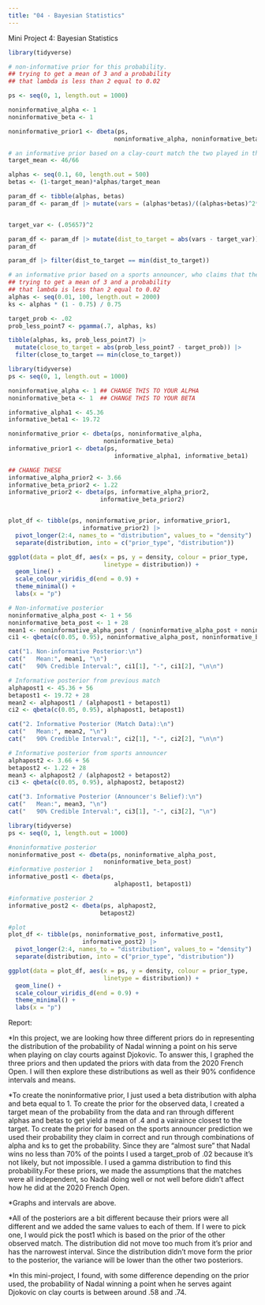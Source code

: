 ```yaml
---
title: "04 - Bayesian Statistics"
---
```


Mini Project 4: Bayesian Statistics

```r
library(tidyverse)
```


```r
# non-informative prior for this probability.
## trying to get a mean of 3 and a probability
## that lambda is less than 2 equal to 0.02

ps <- seq(0, 1, length.out = 1000)

noninformative_alpha <- 1
noninformative_beta <- 1

noninformative_prior1 <- dbeta(ps,
                              noninformative_alpha, noninformative_beta)

```

```r
# an informative prior based on a clay-court match the two played in the previous year. In that match, Nadal won 46 out of 66 points on his own serve. The standard error of this estimate is 0.05657.
target_mean <- 46/66

alphas <- seq(0.1, 60, length.out = 500)
betas <- (1-target_mean)*alphas/target_mean

param_df <- tibble(alphas, betas)
param_df <- param_df |> mutate(vars = (alphas*betas)/((alphas+betas)^2*(alphas+betas+1)))


target_var <- (.05657)^2

param_df <- param_df |> mutate(dist_to_target = abs(vars - target_var))
param_df

param_df |> filter(dist_to_target == min(dist_to_target))
```

```r
# an informative prior based on a sports announcer, who claims that they think Nadal wins about 75% of the points on his serve against Djokovic. They are also “almost sure” that Nadal wins no less than 70% of his points on serve against Djokovic.
## trying to get a mean of 3 and a probability
## that lambda is less than 2 equal to 0.02
alphas <- seq(0.01, 100, length.out = 2000) 
ks <- alphas * (1 - 0.75) / 0.75 

target_prob <- .02
prob_less_point7 <- pgamma(.7, alphas, ks)

tibble(alphas, ks, prob_less_point7) |>
  mutate(close_to_target = abs(prob_less_point7 - target_prob)) |>
  filter(close_to_target == min(close_to_target))
```

```r
library(tidyverse)
ps <- seq(0, 1, length.out = 1000)

noninformative_alpha <- 1 ## CHANGE THIS TO YOUR ALPHA
noninformative_beta <- 1  ## CHANGE THIS TO YOUR BETA

informative_alpha1 <- 45.36
informative_beta1 <- 19.72

noninformative_prior <- dbeta(ps, noninformative_alpha,
                           noninformative_beta)
informative_prior1 <- dbeta(ps,
                              informative_alpha1, informative_beta1)

## CHANGE THESE
informative_alpha_prior2 <- 3.66
informative_beta_prior2 <- 1.22
informative_prior2 <- dbeta(ps, informative_alpha_prior2,
                          informative_beta_prior2)


plot_df <- tibble(ps, noninformative_prior, informative_prior1,
                     informative_prior2) |>
  pivot_longer(2:4, names_to = "distribution", values_to = "density") |>
  separate(distribution, into = c("prior_type", "distribution"))

ggplot(data = plot_df, aes(x = ps, y = density, colour = prior_type,
                           linetype = distribution)) +
  geom_line() +
  scale_colour_viridis_d(end = 0.9) +
  theme_minimal() +
  labs(x = "p")
```
```r
# Non-informative posterior
noninformative_alpha_post <- 1 + 56
noninformative_beta_post <- 1 + 28
mean1 <- noninformative_alpha_post / (noninformative_alpha_post + noninformative_beta_post)
ci1 <- qbeta(c(0.05, 0.95), noninformative_alpha_post, noninformative_beta_post)

cat("1. Non-informative Posterior:\n")
cat("   Mean:", mean1, "\n")
cat("   90% Credible Interval:", ci1[1], "-", ci1[2], "\n\n")

# Informative posterior from previous match
alphapost1 <- 45.36 + 56
betapost1 <- 19.72 + 28
mean2 <- alphapost1 / (alphapost1 + betapost1)
ci2 <- qbeta(c(0.05, 0.95), alphapost1, betapost1)

cat("2. Informative Posterior (Match Data):\n")
cat("   Mean:", mean2, "\n")
cat("   90% Credible Interval:", ci2[1], "-", ci2[2], "\n\n")

# Informative posterior from sports announcer
alphapost2 <- 3.66 + 56
betapost2 <- 1.22 + 28
mean3 <- alphapost2 / (alphapost2 + betapost2)
ci3 <- qbeta(c(0.05, 0.95), alphapost2, betapost2)

cat("3. Informative Posterior (Announcer's Belief):\n")
cat("   Mean:", mean3, "\n")
cat("   90% Credible Interval:", ci3[1], "-", ci3[2], "\n")

```

```r
library(tidyverse)
ps <- seq(0, 1, length.out = 1000)

#noninformative posterior
noninformative_post <- dbeta(ps, noninformative_alpha_post,
                           noninformative_beta_post)
#informative posterior 1
informative_post1 <- dbeta(ps,
                              alphapost1, betapost1)

#informative posterior 2
informative_post2 <- dbeta(ps, alphapost2,
                          betapost2)

#plot
plot_df <- tibble(ps, noninformative_post, informative_post1,
                     informative_post2) |>
  pivot_longer(2:4, names_to = "distribution", values_to = "density") |>
  separate(distribution, into = c("prior_type", "distribution"))

ggplot(data = plot_df, aes(x = ps, y = density, colour = prior_type,
                           linetype = distribution)) +
  geom_line() +
  scale_colour_viridis_d(end = 0.9) +
  theme_minimal() +
  labs(x = "p")
```

Report:

*In this project, we are looking how three different priors do in representing the distribution of the probability of Nadal winning a point on his serve when playing on clay courts against Djokovic. To answer this, I graphed the three priors and then updated the priors with data from the 2020 French Open. I will then explore these distributions as well as their 90% confidence intervals and means. 

*To create the noninformative prior, I just used a beta distribution with alpha and beta equal to 1. To create the prior for the observed data, I created a target mean of the probability from the data and ran through different alphas and betas to get yield a mean of .4 and a vairaince closest to the target. 
To create the prior for based on the sports announcer prediction we used their probability they claim in correct and run through combinations of alpha and ks to get the probability. Since they are "almost sure" that Nadal wins no less than 70% of the points I used a target_prob of .02 because it's not likely, but not impossible. I used a gamma distribution to find this probability.For these priors, we made the assumptions that the matches were all independent, so Nadal doing well or not well before didn't affect how he did at the 2020 French Open.

*Graphs and intervals are above.

*All of the posteriors are a bit different because their priors were all different and we added the same values to each of them. If I were to pick one, I would pick the post1 which is based on the prior of the other observed match. The distribution did not move too much from it's prior and has the narrowest interval. Since the distribution didn't move form the prior to the posterior, the variance will be lower than the other two posteriors. 

*In this mini-project, I found, with some difference depending on the prior used, the probability of Nadal winning a point when he serves againt Djokovic on clay courts is between around .58 and .74.


